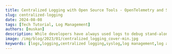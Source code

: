 ```yaml
---
title: Centralized Logging with Open Source Tools - OpenTelemetry and SigNoz
slug: centralized-logging
date: 2024-08-08
tags: [Tech Tutorial, Log Management]
authors: [muskan]
description: While developers have always used logs to debug stand-alone applications, centralized logging solves the challenges of modern-day distributed software systems...
image: /img/blog/2023/01/centralized_logging_cover-min.jpg
keywords: [logs,logging,centralized logging,syslog,log management,log analytics]
---
```


<head>
  <script
    type="application/ld+json"
    dangerouslySetInnerHTML={{ __html: JSON.stringify({
  "@context": "https://schema.org",
  "@type": "TechArticle",
  "headline": "Centralized Logging with Open Source Tools - OpenTelemetry and SigNoz",
  "alternativeHeadline": "Implement effective centralized logging using OpenTelemetry and SigNoz for modern distributed systems",
  "author": {
    "@type": "Person",
    "name": "Muskan"
  },
  "publisher": {
    "@type": "Organization",
    "name": "SigNoz",
    "logo": {
      "@type": "ImageObject",
      "url": "https://signoz.io/img/SigNozLogo-orange.svg"
    }
  },
  "datePublished": "2024-08-08T00:00:00Z",
  "dateModified": "2024-08-08T00:00:00Z",
  "mainEntityOfPage": {
    "@type": "WebPage",
    "@id": "https://signoz.io/blog/centralized-logging/"
  },
  "description": "Learn how to implement centralized logging using open source tools like OpenTelemetry and SigNoz. Discover best practices, components, and benefits of centralized logging for modern distributed systems.",
  "keywords": "logs, logging, centralized logging, syslog, log management, log analytics, OpenTelemetry, SigNoz",
  "articleSection": "Technology",
  "inLanguage": "en",
  "isPartOf": {
    "@type": "Blog",
    "name": "SigNoz Blog",
    "url": "https://signoz.io/blog/"
  },
  "about": [
    {
      "@type": "Thing",
      "name": "Centralized Logging",
      "description": "A method of collecting and storing log data from multiple sources in a central location"
    },
    {
      "@type": "Thing",
      "name": "OpenTelemetry",
      "description": "An open-source observability framework for cloud-native software"
    },
    {
      "@type": "Thing",
      "name": "SigNoz",
      "description": "An open-source application performance monitoring (APM) tool"
    }
  ],
  "mentions": [
    {
      "@type": "SoftwareApplication",
      "name": "OpenTelemetry",
      "applicationCategory": "Observability Framework"
    },
    {
      "@type": "SoftwareApplication",
      "name": "SigNoz",
      "applicationCategory": "Application Performance Monitoring"
    },
    {
      "@type": "SoftwareApplication",
      "name": "ClickHouse",
      "applicationCategory": "Database Management System"
    }
  ],
  "mainEntity": {
    "@type": "FAQPage",
    "mainEntity": [
      {
        "@type": "Question",
        "name": "What is centralized logging?",
        "acceptedAnswer": {
          "@type": "Answer",
          "text": "Centralized logging is a method of collecting and storing log data from multiple sources in a central location. It improves the management and analysis of log data in large and complex systems, especially in distributed environments."
        }
      },
      {
        "@type": "Question",
        "name": "Why is centralized logging important?",
        "acceptedAnswer": {
          "@type": "Answer",
          "text": "Centralized logging is important because it improves security and compliance, enhances visibility and debugging capabilities, helps identify trends and patterns, and protects the privacy and security of log data. It's essential for managing modern distributed systems that generate vast amounts of log data."
        }
      },
      {
        "@type": "Question",
        "name": "What are the main components of a centralized logging system?",
        "acceptedAnswer": {
          "@type": "Answer",
          "text": "The main components of a centralized logging system include log collection (gathering logs from various sources), log storage (storing logs in a central repository), and log analysis and visualization (using specialized tools to analyze and visualize the logs)."
        }
      },
      {
        "@type": "Question",
        "name": "What are some best practices for centralized logging?",
        "acceptedAnswer": {
          "@type": "Answer",
          "text": "Some best practices for centralized logging include setting up log rotation and retention policies, implementing alerting and notification systems, ensuring data privacy and security, choosing the right logging solution, implementing log parsing and analysis, and regularly monitoring and maintaining the logging infrastructure."
        }
      },
      {
        "@type": "Question",
        "name": "How can OpenTelemetry and SigNoz be used for centralized logging?",
        "acceptedAnswer": {
          "@type": "Answer",
          "text": "OpenTelemetry can be used to collect logs from multiple sources using its Collector component. SigNoz, an open-source APM tool, can then be used as a backend for storing, querying, and analyzing these logs. SigNoz provides features like a log query builder, search across multiple fields, and structured table views for effective log management."
        }
      }
    ]
  },
  "tutorial": {
    "@type": "HowTo",
    "name": "How to Implement Centralized Logging with OpenTelemetry and SigNoz",
    "step": [
      {
        "@type": "HowToStep",
        "name": "Set up OpenTelemetry Collector",
        "text": "Install and configure OpenTelemetry Collector to collect logs from various sources"
      },
      {
        "@type": "HowToStep",
        "name": "Install SigNoz",
        "text": "Set up SigNoz as the backend for storing and analyzing logs"
      },
      {
        "@type": "HowToStep",
        "name": "Configure log collection",
        "text": "Set up log collection from your applications using OpenTelemetry SDKs or agents"
      },
      {
        "@type": "HowToStep",
        "name": "Set up log parsing and analysis",
        "text": "Configure log parsing rules and set up dashboards in SigNoz for log analysis"
      },
      {
        "@type": "HowToStep",
        "name": "Implement best practices",
        "text": "Apply centralized logging best practices such as setting up retention policies and implementing alerting"
      }
    ]
  }
}) }}
  />
</head>


Modern-day software systems emit millions of log lines per minute. Cloud computing and containerization have made it easy to have distributed systems. Distributed systems emit logs from multiple sources. While developers have always used logs to debug stand-alone applications, centralized logging solves the challenges of modern-day distributed software systems.



![centralized_logging_cover.webp](/img/blog/2023/01/centralized_logging_cover.webp)

## What is Centralized Logging?

Centralized logging is a method of collecting and storing log data from multiple sources in a central location. This makes managing and analyzing log data effective and efficient for organizations. Centralized logging was developed as a way to improve the management and analysis of log data in large and complex systems.

As organizations grow and their products become more popular, they often need to scale their systems to handle the increased demand. One way to do this is by using distributed systems, which allow an organization to spread workloads across multiple servers or devices. This can help improve performance, reliability, and scalability. 

However, implementing and managing a distributed system can be challenging. One key challenge is log management and analysis. In a distributed system, log data is typically generated by multiple servers, applications, and devices, often spread across different locations or even different regions. By implementing centralized logging, organizations can more easily search and analyze the logs from multiple sources in a single place, identify trends and patterns in the logs, and troubleshoot issues more quickly.

### Why are Logs essential?

Logs play a critical role in the functioning and management of any system or application. They provide valuable insights into the state and activity of the system and are essential for debugging and troubleshooting issues, meeting compliance requirements, and making informed decisions.

By collecting and analyzing log data, organizations can identify and address problems, monitor performance, and gather valuable data about their operations. Therefore, logs are a vital part of any system or application, and their proper management is crucial for the smooth operation and success of the organization.

### Why Centralized Logging is Essential

1. **Improved visibility**: You gain a holistic view of your entire IT infrastructure.
2. **Faster troubleshooting**: Quickly identify and resolve issues across different systems.
3. **Enhanced security**: Detect and respond to security threats more effectively.
4. **Compliance**: Meet regulatory requirements for log retention and analysis.


## Components of centralized logging system

The components of a centralized logging system typically include:

1. **Log collection:** This involves gathering logs from various sources, such as servers, applications, and devices. There are various methods for collecting logs, including Syslog, filebeat, and custom log shippers. OpenTelemetry collectors can also help in collecting logs from multiple sources.

2. **Log storage:** This involves storing the collected logs in a central repository, such as a log server or a cloud-based log storage service. The logs are typically structured and indexed in a way that makes them easy to search and analyze.

3. **Log analysis and visualization:** This involves using specialized tools and processes to analyze and visualize the logs. This can include setting up index patterns, creating visualizations, and setting up alerting and notification rules.


## Why is centralized logging important?

Centralized logging is a key tool for managing and analyzing log data more efficiently and effectively. By collecting and storing log data from multiple sources, organizations can easily:

- Improve security and compliance by more easily monitoring and auditing the logs to meet regulatory requirements.
- Enhance visibility and debugging capabilities by allowing for easier search and analysis of the logs from multiple sources. Since it can be tough to aggregate all the logs from multiple sources, it is easy to have all the logs in one location.
- This can help organizations identify trends and patterns, troubleshoot issues, meet compliance requirements, and improve the performance and reliability of their systems without struggling much with the log data of various locations, especially in the context of scaled systems.
- Centralized logging can help protect the privacy and security of log data by storing it in a central location that is carefully secured and monitored.

Overall, centralized logging is essential for the smooth operation and success of any organization that generates log data.

## Best practices for centralized logging

To ensure that centralized logging is effective, efficient, and secure, organizations should follow best practices such as:

- **Setting up log rotation and retention policies**:<br></br>
  Establish policies for rotating and deleting old logs to ensure that the log data does not consume too much storage space and that logs are retained for the appropriate length of time for compliance and other purposes.
  
  Log rotation policies help ensure that logs are periodically rotated or archived to keep the storage from filling up. Retention policies can help ensure that logs are retained for the appropriate length of time for compliance and other purposes, such as auditing or troubleshooting.

- **Setting up alerting and notification systems**:<br></br>
  Configure alerting and notification systems to notify you when certain conditions are met in the logs, such as when an error occurs or a security threat is detected. This can help organizations quickly identify and respond to issues and can improve the efficiency and effectiveness of the logging system.

- **Ensure data privacy and security:**<br></br>
  Take steps to protect the privacy and security of log data, such as encrypting the logs in transit and at rest and restricting access to the logs to authorized personnel only. This can help prevent unauthorized access to the logs and protect sensitive information contained in the logs.

- **Choose the right logging solution:**<br></br>
  Select a logging solution that meets the needs of your organization in terms of scalability, performance, and features. Consider factors such as the volume and variety of log data, the needs of the organization in terms of log analysis and visualization, and the budget and resources available for the logging infrastructure.

- **Implement log parsing and analysis:**<br></br> 
  Set up log parsing rules to extract important fields from the logs, and implement log analysis and visualization tools to help you search and analyze the logs more effectively. Log parsing can help extract relevant data from the logs, such as timestamps, severity levels, and error messages, making it easier to search and analyze the logs.
  
  Log analysis and visualization tools can provide graphical representations of the log data, allowing organizations to identify trends and patterns in the logs and troubleshoot issues more efficiently.

- **Monitor and maintain the logging infrastructure:**<br></br>
  Regularly monitor the logging infrastructure to ensure that it is functioning properly, and take steps to maintain it and keep it up to date. This can include monitoring the health and performance of the log server, applying updates and patches, and testing the logging system to ensure that it is working as expected.

- **Implement policies and procedures for log management:**<br></br>
  Establish policies and procedures for managing log data, including guidelines for log collection, storage, analysis, and retention. These policies and procedures can help ensure that the logging infrastructure is properly configured and maintained and that log data is collected, stored, and analyzed consistently and efficiently.

By following these best practices, organizations can ensure that their centralized logging setup is effective in managing and analyzing log data and secure in protecting the privacy and security of the log data.

## Choosing the Right Centralized Logging Tools

Selecting the appropriate logging tools is crucial for success. Consider these factors:

1. **Scalability**: Can the tool handle your current and future log volumes?
2. **Integration**: Does it support your existing tech stack and data sources?
3. **Analysis capabilities**: What search, filtering, and visualization features does it offer?
4. **Cost**: How does the pricing model align with your budget and usage patterns?
5. **Ease of use**: Is the tool user-friendly for your team?

## Top 5 popular centralized logging solutions
There are various tools in the market that can be adopted for centralized log management. We have a curated a list of five popular centralized logging tools which you can choose from, they are:

### 1. SigNoz
[SigNoz](https://signoz.io/) is an open-source Application Performance Management (APM) tool that leverages OpenTelemetry and Clickhouse for centralized log management. 

SigNoz leverages [OpenTelemetry](https://opentelemetry.io/), a [CNCF](https://www.cncf.io/) project, for logging. OpenTelemetry offers a unified API and SDKs to instrument applications for generating telemetry data, such as logs, metrics, and traces. A key component of OpenTelemetry is the OpenTelemetry Collector, which functions as a central hub for aggregating logs from various sources. This collector standardizes the process of collecting logs across different systems, making it easier to manage and analyze them.

For the storage and analysis of these collected logs, SigNoz relies on [ClickHouse](https://clickhouse.com/). ClickHouse is a columnar database that excels at managing large datasets efficiently. Its architecture allows for fast queries and real-time analytics, making it ideal for handling the vast amounts of log data generated by modern applications.

<figure data-zoomable align='center'>
    <img className="box-shadowed-image" src="/img/blog/2023/01/signoz_log_management.webp" alt="Log management in SigNoz"/>
    <figcaption><i>Centralized log management in SigNoz</i></figcaption>
</figure>


Some key features of SigNoz include:

- Log data collection and analysis
- Centralized data storage
- Real-time visibility
- Data visualization
- Alerting and troubleshooting
- Support for integration with other tools and systems

### 2. SolarWinds Security Event Manager (SEM)

[SolarWinds Security Event Manager (SEM)](https://www.solarwinds.com/security-event-manager/use-cases/centralized-log-management) is a comprehensive centralized log management solution designed to aggregate log data from various sources within your network. This tool facilitates the consolidation of logs from a wide array of devices including workstations, servers, systems, Intrusion Detection Systems (IDS), Intrusion Prevention Systems (IPS), firewalls, and authentication services.

<figure data-zoomable align='center'>
    <img className="box-shadowed-image" src="/img/blog/2023/01/solarwinds_centralized_log_management_tool.webp" alt="Log management in SolarWinds"/>
    <figcaption><i>SolarWinds SEM centralized log management system</i></figcaption>
</figure>


Some key features of SEM include:

- Identification of security concerns through a centralized log server.
- Detecting substantial changes in log sources.
- Monitoring of essential metrics in real-time through its centralized log management system.
- Conducting event log analysis using a unified dashboard.

### 3. Splunk

[Splunk](https://www.splunk.com/) is a software platform designed for searching, monitoring, and analyzing machine-generated data. It functions as a centralized hub for managing logs, employing an agent known as the [Splunk Universal Forwarder](https://www.splunk.com/en_us/blog/learn/splunk-universal-forwarder.html) to collect log data from various remote sources. This collected data is then forwarded to Splunk for indexing and consolidation processes. 

Logs can be visualized and correlated in the Splunk Cloud platform and the Splunk Observability platform using the [Log Observer Connect](https://www.splunk.com/en_us/products/log-observer-connect.html) feature. This feature seamlessly integrates log data from your Splunk Platform into an intuitive, codeless interface engineered to speed up identification and resolution of issues.

<figure data-zoomable align='center'>
    <img className="box-shadowed-image" src="/img/blog/2023/01/log-observer.webp" alt="Log management in Splunk Logs Observer Connect"/>
    <figcaption><i>Visualization of logs through the Logs Observer Connect dashboard</i></figcaption>
</figure>


Some key features of Splunk include:

- Data streaming
- Machine learning and AI
- Scalable index

### 4. Graylog

[Graylog](https://www.graylog.org/) is an open-source log management and analysis platform, renowned for its capability to efficiently collect, store, and analyze extensive volumes of log data from diverse sources within an organization's IT infrastructure. It offers comprehensive solutions for log aggregation, real-time monitoring, and in-depth analysis.

<figure data-zoomable align='center'>
    <img className="box-shadowed-image" src="/img/blog/2023/01/graylog_log_management.webp" alt="Log management in Graylog"/>
    <figcaption><i>Logging activity in the Graylog dashboard</i></figcaption>
</figure>


Some key features of Graylog are:

- Log data collection and analysis
- Data processing pipeline
- Search and analysis capabilities

### 5. ManageEngine EventLog Analyzer

[ManageEngine EventLog Analyzer](https://www.manageengine.com/products/eventlog/centralized-logging-solution.html) is a comprehensive centralized logging solution that enables the collection, storage, and analysis of logs from a variety of network devices and applications through a single dashboard. It autonomously identifies all devices within a network via IP addresses or the Central Identities Data Repository range, gathers logs, and consolidates them in a central repository.

<figure data-zoomable align='center'>
    <img className="box-shadowed-image" src="/img/blog/2023/01/manage_engine_event_log_analyzer.webp" alt="Centralized log management in ManageEngine"/>
    <figcaption><i>Logs and events gathered from different networks</i></figcaption>
</figure>


Some key features of  ManageEngine EventLog Analyzer are:

- Centralized log management
- Automatic Discovery and Collection of data
- Real-Time Analysis


## Implement centralized logging using OpenTelemetry and SigNoz

[SigNoz](https://signoz.io/) is an open source APM that provides logs, metrics, and traces under a single pane of glass. You can also correlate the telemetry signals to drive contextual insights faster. Using an open source APM has its advantages. You can self-host SigNoz in your environment to adhere to data privacy guidelines. Moreover, SigNoz has a thriving [slack community](https://signoz.io/slack) where you can ask questions and discuss best practices.

SigNoz uses OpenTelemetry to collect logs. OpenTelemetry is a Cloud Native Computing Foundation ( <a href = "https://www.cncf.io/" rel="noopener noreferrer nofollow" target="_blank" > CNCF </a> ) project aimed at standardizing how we instrument applications for generating telemetry data(logs, metrics, and traces).

OpenTelemetry provides a stand-alone service known as [OpenTelemetry Collector](https://signoz.io/blog/opentelemetry-collector-complete-guide/), which can be used to centralize the collection of logs from multiple sources.

Apart from OpenTelemetry Collector, it also provides various receivers and processors for collecting first-party and third-party logs directly via OpenTelemetry Collector or existing agents such as FluentBit. [Collecting logs](https://signoz.io/blog/opentelemetry-logs/) with OpenTelemetry can help you set up a robust observability stack.

Let us see how you can collect application logs with OpenTelemetry.

### Collecting application logs with OpenTelemetry

There are **two** ways to collect application logs with OpenTelemetry:

- **Via File or Stdout Logs**<br></br>
    Here, the logs of the application are directly collected by the OpenTelemetry receiver using collectors like **filelog receiver.** Then operators and processors are used for parsing them into the OpenTelemetry log data model.
  
    
    <figure data-zoomable align='center'>
    <img src="/img/logs/file_stdout.webp" alt="Collecting logs via file or Stdout logs"/>
    <figcaption><i>Collecting logs via file or Stdout logs</i></figcaption>
    </figure>
  
    
    For advanced parsing and collecting capabilities, you can also use something like FluentBit or Logstash. The agents can push the logs to the OpenTelemetry collector using protocols like FluentForward/TCP/UDP, etc.
    
- **Directly to OpenTelemetry Collector**<br></br>
    In this approach, you can modify your logging library that is used by the application to use the logging SDK provided by OpenTelemetry and directly forward the logs from the application to OpenTelemetry. This approach removes any need for agents/intermediary medium but loses the simplicity of having the log file locally.

For centralized logging, you can use various receivers and processors provided by OpenTelemetry along with OpenTelemetry collector to collect logs from multiple sources. You can find more details on how to collect logs with OpenTelemetry [here](https://signoz.io/docs/userguide/logs/).

### Using SigNoz to visualize logs data

OpenTelemetry provides instrumentation for generating logs. You need a backend for storing, querying, and analyzing your logs. [SigNoz](https://signoz.io/), a full-stack open source APM is built to support OpenTelemetry natively. It uses a columnar database - ClickHouse, for storing logs effectively. Big companies like <a href = "https://www.uber.com/en-IN/blog/logging/" rel="noopener noreferrer nofollow" target="_blank" > Uber </a> and <a href = "https://blog.cloudflare.com/log-analytics-using-clickhouse/" rel="noopener noreferrer nofollow" target="_blank" > Cloudflare </a> have shifted to ClickHouse for log analytics.

The logs tab in SigNoz has advanced features like a log query builder, search across multiple fields, structured table view, JSON view, etc.

<figure data-zoomable align='center'>
    <img src="/img/blog/common/signoz_logs.webp" alt="Log management in SigNoz"/>
    <figcaption><i>Log management in SigNoz</i></figcaption>
</figure>


### Getting started with SigNoz

<GetStartedSigNoz />


## Overcoming Common Centralized Logging Challenges

As you implement centralized logging, you may encounter these challenges:

### Managing Log Data Volume and Storage Costs

To control data volume and costs:

- Implement log sampling for high-volume, low-priority events
- Use tiered storage to balance performance and cost
- Regularly review and optimize your log retention policies

### Ensuring Log Data Quality and Consistency

Maintain high-quality log data by:

- Implementing strict logging standards across your organization
- Using log schema validation to catch formatting issues early
- Regularly auditing your logs for completeness and accuracy

### Handling Multi-cloud and Hybrid Environments

For complex infrastructures:

- Use a centralized logging tool that supports multiple cloud providers
- Implement a consistent logging strategy across all environments
- Consider using a cloud-agnostic logging solution for flexibility

### Balancing Logging Granularity with Performance Impact

To minimize the performance impact of logging:

- Use asynchronous logging mechanisms
- Implement dynamic log levels that can be adjusted at runtime
- Optimize log message content to include only necessary information

## Conclusion

Centralized logging is a critical component of any logging infrastructure, as it helps organizations manage and analyze their log data more effectively. By collecting and storing log data from multiple sources in a central location, centralized logging improves the security, visibility, and manageability of log data and enables organizations to make more informed decisions based on the log data.

It is a difficult task to handle logs at scale. A microservices architecture emits millions of log lines per minute. Having a structured approach to logging, adding observability to your software systems, and making it easy for developers to analyze and drive insights from logs data is key to having high-performing applications.

SigNoz and OpenTelemetry can help you manage centralized logging effectively. A unique logging model with centralized logging ensures that all developers use the same fields in their log messages.

As developers, logs will always be your friend!

## FAQs

### What are the main benefits of centralized logging?

Centralized logging offers improved visibility, faster troubleshooting, enhanced security, and easier compliance management for your IT infrastructure.

### How does centralized logging improve cybersecurity?

It enables quicker detection of security incidents, provides a comprehensive audit trail, and facilitates more effective threat hunting and incident response.

### What should I consider when choosing a centralized logging tool?

Consider factors such as scalability, integration capabilities, analysis features, cost, and ease of use when selecting a logging tool.

### How can I optimize log storage and reduce costs?

Implement log retention policies, use tiered storage, apply log sampling techniques, and regularly review and optimize your logging practices to control costs.

### What is centralized logging?
Centralized logging is a method of collecting and storing log data from multiple sources in a central location. It improves the management and analysis of log data in large and complex systems, especially in distributed environments.

### Why is centralized logging important?
Centralized logging is important because it improves security and compliance, enhances visibility and debugging capabilities, helps identify trends and patterns, and protects the privacy and security of log data. It's essential for managing modern distributed systems that generate vast amounts of log data.

### What are the main components of a centralized logging system?
The main components of a centralized logging system include log collection (gathering logs from various sources), log storage (storing logs in a central repository), and log analysis and visualization (using specialized tools to analyze and visualize the logs).

### What are some best practices for centralized logging?
Some best practices for centralized logging include setting up log rotation and retention policies, implementing alerting and notification systems, ensuring data privacy and security, choosing the right logging solution, implementing log parsing and analysis, and regularly monitoring and maintaining the logging infrastructure.

### How can OpenTelemetry and SigNoz be used for centralized logging?
OpenTelemetry can be used to collect logs from multiple sources using its Collector component. SigNoz, an open-source APM tool, can then be used as a backend for storing, querying, and analyzing these logs. SigNoz provides features like a log query builder, search across multiple fields, and structured table views for effective log management.

---

**Related Content**

[OpenTelemetry Logs - A Complete Introduction & Implementation](https://signoz.io/blog/opentelemetry-logs/)

[OpenTelemetry Collector - architecture and configuration guide](https://signoz.io/blog/opentelemetry-collector-complete-guide/)

[SigNoz - an open source observability platform](https://signoz.io/blog/open-source-observability/)